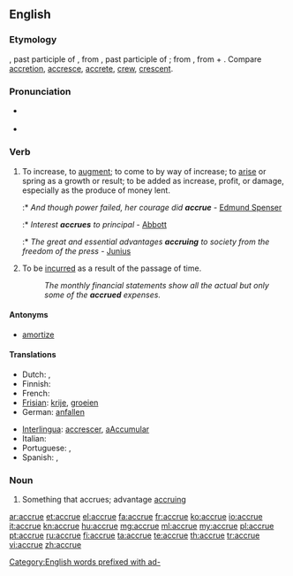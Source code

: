 {{was wotd|2008|October|10}}
==English==
{{wikipedia}}
===Etymology===
{{etyl|fr}} {{term|accrû|lang=fr}}, past participle of {{term|accroître|lang=fr}}, from {{etyl|fro}} {{term|acreü|lang=fro}}, past participle of {{term|acroistre||to increase|lang=fro}}; from {{etyl|la|en}} {{term|adcresco|adcrēscō|increase|lang=la}}, from {{term|ad-||to|lang=la}} + {{term|cresco|crēscō|grow|lang=la}}. Compare [[accretion]], [[accresce]], [[accrete]], [[crew]], [[crescent]].

===Pronunciation===
* {{a|UK|US}} {{IPA|/əˈkɹuː/}}
* {{audio|en-us-accrue.ogg|Audio (US)}}
*: {{rhymes|uː}}

===Verb===
{{en-verb|accru|ing}}

# To increase, to [[augment]]; to come to by way of increase; to [[arise]] or spring as a growth or result; to be added as increase, profit, or damage, especially as the produce of money lent.
#:* ''And though power failed, her courage did '''accrue''''' - [[w:Edmund Spenser|Edmund Spenser]]
#:* ''Interest '''accrues''' to principal'' - [[Abbott]]
#:* ''The great and essential advantages '''accruing''' to society from the freedom of the press'' - [[Junius]]
# {{accounting}} To be [[incurred]] as a result of the passage of time.
#: ''The monthly financial statements show all the actual but only some of the '''accrued''' expenses.''

====Antonyms====
* {{sense|accounting}} [[amortize]] <!-- to ''decrease'' over time, rather than ''increase'' -->

====Translations====
{{trans-top|increase}}
* Dutch: {{t+|nl|verhogen}}, {{t+|nl|groeien}}
* Finnish: {{t+|fi|kasvaa}}
* French: {{t+|fr|accroître}}
* [[Frisian]]: [[krije]], [[groeien]]
* German: [[anfallen]]
{{trans-mid}}
* [[Interlingua]]: [[accrescer]], [[aAccumular]]
* Italian: {{t+|it|accrescersi}}
* Portuguese: {{t|pt|acrescer}}, {{t|pt|acumular}}
* Spanish: {{t|es|acumularse}}, {{t|es|aumentarse}}
{{trans-bottom}}

===Noun===
{{en-noun}}

# {{obsolete}} Something that accrues; advantage [[accruing]]

[[Category:English words prefixed with ad-]]

[[ar:accrue]]
[[et:accrue]]
[[el:accrue]]
[[fa:accrue]]
[[fr:accrue]]
[[ko:accrue]]
[[io:accrue]]
[[it:accrue]]
[[kn:accrue]]
[[hu:accrue]]
[[mg:accrue]]
[[ml:accrue]]
[[my:accrue]]
[[pl:accrue]]
[[pt:accrue]]
[[ru:accrue]]
[[fi:accrue]]
[[ta:accrue]]
[[te:accrue]]
[[th:accrue]]
[[tr:accrue]]
[[vi:accrue]]
[[zh:accrue]]